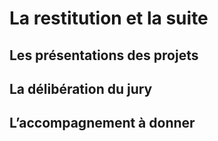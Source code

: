 # La restitution et la suite

## Les présentations des projets

## La délibération du jury

## L’accompagnement à donner
